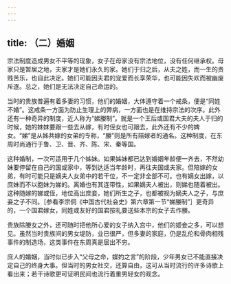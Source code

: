 ```yaml
---
---
---
```

title: （二）婚姻
---



宗法制度造成男女不平等的现象，女子在母家没有宗法地位，没有任何继承权。母家只是暂居之地，夫家才是她们永久的家。她们于归之后，从夫之姓，而一生的贵贱苦乐，也自此决定。她们可能因夫君的宠爱而长享荣华，也可能因失欢而被幽废斥逐。总之，她们是无法决定自己命运的。

当时的贵族普遍有着多妻的习惯，他们的婚姻，大体遵守着一个戒条，便是“同姓不婚”。这戒条一方面为防止生理上的弊病，一方面也是在维持宗法的次序。此外还有一种奇异的制度，近人称为“娣媵制”。就是一个王后或国君大夫的夫人于归的时候，她的妹妹要跟一些去从嫁，有时侄女也可跟去，此外还有不少的婢女。“娣”是从姊共嫁的女弟的专称，“媵”则是所有陪嫁者的通名。这种制度，在东周时尚通行于鲁、卫、晋、齐、陈、宋、秦等国。

这种婚制，一次可适用于几个姊妹。如果姊妹都已达到婚姻年龄便一齐去，不然幼妹要停留在自己的国或家中，等到达适当年龄时，再往夫国或夫家。但陪嫁的女弟，有时可能只是嫡夫人女弟中的若干位，不一定非全部不可。也有嫡女出嫁，以庶妹而不以胞妹为娣的。离婚也有其连带性，如果嫡夫人被出，则娣也随着被出。这种随嫁的娣或侄，地位高出庶妾，她们所生之子，也都被视为嫡夫人之子，与庶妾之子不同。［参看李宗侗《中国古代社会史》第六章第一节“娣媵制”］更奇异的，一个国君嫁女，同姓或友好的国君按礼要送些本宗的女子去作媵。

贵族除媵女之外，还可随时把他所心爱的女子纳入宫中，他们的姬妾之多，可以想见。虽然当时贵族间的男女堤防，业已很严，但多妻的家庭，仍是乱伦和骨肉相残事件的制造场，这类事件在东周真是层出不穷。

庶人的婚姻，当时似已步入“父母之命，媒妁之言”的阶段，少年男女已不能直接决定自己的终身大事。但当时的男女社交，还算自由，这可从当时流行的许多诗歌上看出来；若干诗歌更可证明民间也流行着重男轻女的观念。